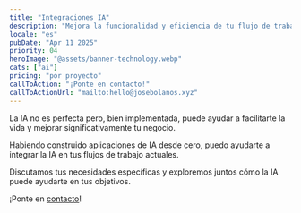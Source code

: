 ```yaml
---
title: "Integraciones IA"
description: "Mejora la funcionalidad y eficiencia de tu flujo de trabajo existente con IA"
locale: "es"
pubDate: "Apr 11 2025"
priority: 04
heroImage: "@assets/banner-technology.webp"
cats: ["ai"]
pricing: "por proyecto"
callToAction: "¡Ponte en contacto!"
callToActionUrl: "mailto:hello@josebolanos.xyz"
---
```


La IA no es perfecta pero, bien implementada, puede ayudar a facilitarte la vida y mejorar significativamente tu negocio.

Habiendo construido aplicaciones de IA desde cero, puedo ayudarte a integrar la IA en tus flujos de trabajo actuales.

Discutamos tus necesidades específicas y exploremos juntos cómo la IA puede ayudarte en tus objetivos.

¡Ponte en <a href={frontmatter.callToActionUrl}>contacto</a>!
